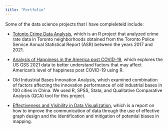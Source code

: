 ```yaml
---
title: "Portfolio"
---
```


Some of the data science projects that I have compleleteld include:

 - [Totonto Crime Data Analysis](https://github.com/MissyZhang/Crime_Data_by_Neighbourhood), which is an R project that analyzed crime rate data in Toronto neighborhoods obtained from the Toronto Police Service Annual Statistical Report (ASR) between the years 2017 and 2021.

 - [Analysis of Happiness in the America post COVID-19](https://github.com/julieenguyennn/An-Analysis-of-Happiness-in-the-America-post-COVID-19), which explores the US GSS 2021 data to better understand factors that may affect American's level of happiness post COVID-19 using R.
 
 - Old Industrial Bases Innovation Analysis, which examined combination of factors affecting the innovation performance of old industrial bases in 100 cities in China. We used R, SPSS, Stata, and Qualitative Comparative Analysis (QCA) tool for this project.
 
 - [Effectiveness and Visibility in Data Visualization](https://github.com/MissyZhang/Effectiveness-and-Visibility-in-Data-Visualization), which is a report on how to improve the communication of data through the use of effective graph design and the identification and mitigation of potential biases in mapping.
